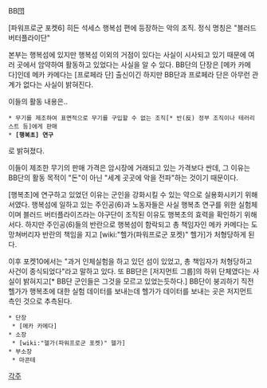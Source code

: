 BB団

[파워프로군 포켓6] 히든 석세스 행복섬 편에 등장하는 악의 조직. 정식 명칭은 "블러드 버터플라이단"

본부는 행복섬에 있지만 행복섬 이외의 거점이 있다는 사실이 시사되고 있기 때문에 여러 곳에서 암약하여 활동하고 있었다는 사실을 알 수 있다. BB단의 단장은 [메카 카메다]인데 메카 카메다는 [프로페라 단] 출신이긴 하지만 BB단과 프로페라 단은 아무런 관계가 없다는 사실이 밝혀진다.

이들의 활동 내용은..

 * 무기를 제조하여 표면적으로 무기를 구입할 수 없는 조직[* 반(反) 정부 조직이나 테러리스트 등]에게 판매
 * '''[행복초] 연구'''

로 밝혀졌다.

이들이 제조한 무기의 판매 가격은 암시장에 거래되고 있는 가격보다 싼데, 그 이유는 BB단의 활동 목적이 "돈"이 아닌 "세계 곳곳에 악을 전파"하는 것이기 때문이다.

[행복초]에 연구하고 있었던 이유는 군인을 강화시킬 수 있는 약으로 실용화시키기 위해서였다. 행복섬에 일하고 있는 주인공(6)과 노동자들은 사실 행복초 연구를 위한 실험체이며 블러드 버터플라이즈라는 야구단이 조직된 이유도 행복초의 효력을 확인하기 위해서다. 하지만 주인공(6)들의 반란으로 행복섬이 함락되고 총 책임자인 메카 카메다는 도망쳐버리자 반란의 책임을 지고 [wiki:"헬가(파워프로군 포켓)" 헬가]가 처형당하게 된다.

이후 포켓10에서는 "과거 인체실험을 하고 있던 섬이 있었고, 총 책임자가 처형당하고 사건이 종식되었다"라고 말하고 있다. 또 BB단은 [저지먼트 그룹]의 하위 단체였다는 사실이 밝혀지고[* BB단 군인들은 그것을 모르고 있었는듯하다.] BB단이 붕괴하기 직전 헬가가 행복초에 대한 실험 데이터를 보내는데 헬가가 데이터를 보내는 곳은 저지먼트 측인 것으로 추측된다.


 * 단장
  * [메카 카메다]
 * 소장
  * [wiki:"헬가(파워프로군 포켓)" 헬가]
 * 부소장
  * 마콘테


[[각주]]
